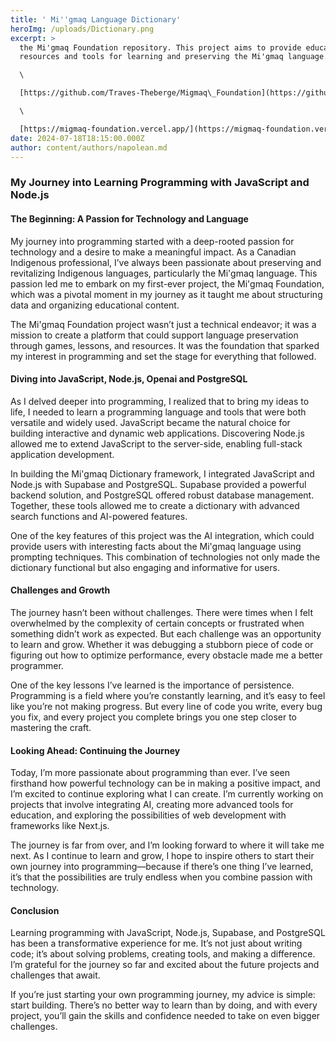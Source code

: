 ```yaml
---
title: ' Mi''gmaq Language Dictionary'
heroImg: /uploads/Dictionary.png
excerpt: >
  the Mi'gmaq Foundation repository. This project aims to provide educational
  resources and tools for learning and preserving the Mi'gmaq language.\

  \

  [https://github.com/Traves-Theberge/Migmaq\_Foundation](https://github.com/Traves-Theberge/Migmaq_Foundation)\

  \

  [https://migmaq-foundation.vercel.app/](https://migmaq-foundation.vercel.app/)
date: 2024-07-18T18:15:00.000Z
author: content/authors/napolean.md
---
```


### My Journey into Learning Programming with JavaScript and Node.js

#### The Beginning: A Passion for Technology and Language

My journey into programming started with a deep-rooted passion for technology and a desire to make a meaningful impact. As a Canadian Indigenous professional, I’ve always been passionate about preserving and revitalizing Indigenous languages, particularly the Mi'gmaq language. This passion led me to embark on my first-ever project, the Mi'gmaq Foundation, which was a pivotal moment in my journey as it taught me about structuring data and organizing educational content.

The Mi'gmaq Foundation project wasn’t just a technical endeavor; it was a mission to create a platform that could support language preservation through games, lessons, and resources. It was the foundation that sparked my interest in programming and set the stage for everything that followed.

#### Diving into JavaScript, Node.js, Openai and PostgreSQL

As I delved deeper into programming, I realized that to bring my ideas to life, I needed to learn a programming language and tools that were both versatile and widely used. JavaScript became the natural choice for building interactive and dynamic web applications. Discovering Node.js allowed me to extend JavaScript to the server-side, enabling full-stack application development.

In building the Mi'gmaq Dictionary framework, I integrated JavaScript and Node.js with Supabase and PostgreSQL. Supabase provided a powerful backend solution, and PostgreSQL offered robust database management. Together, these tools allowed me to create a dictionary with advanced search functions and AI-powered features.

One of the key features of this project was the AI integration, which could provide users with interesting facts about the Mi'gmaq language using prompting techniques. This combination of technologies not only made the dictionary functional but also engaging and informative for users.

#### Challenges and Growth

The journey hasn’t been without challenges. There were times when I felt overwhelmed by the complexity of certain concepts or frustrated when something didn’t work as expected. But each challenge was an opportunity to learn and grow. Whether it was debugging a stubborn piece of code or figuring out how to optimize performance, every obstacle made me a better programmer.

One of the key lessons I’ve learned is the importance of persistence. Programming is a field where you’re constantly learning, and it’s easy to feel like you’re not making progress. But every line of code you write, every bug you fix, and every project you complete brings you one step closer to mastering the craft.

#### Looking Ahead: Continuing the Journey

Today, I’m more passionate about programming than ever. I’ve seen firsthand how powerful technology can be in making a positive impact, and I’m excited to continue exploring what I can create. I’m currently working on projects that involve integrating AI, creating more advanced tools for education, and exploring the possibilities of web development with frameworks like Next.js.

The journey is far from over, and I’m looking forward to where it will take me next. As I continue to learn and grow, I hope to inspire others to start their own journey into programming—because if there’s one thing I’ve learned, it’s that the possibilities are truly endless when you combine passion with technology.

#### Conclusion

Learning programming with JavaScript, Node.js, Supabase, and PostgreSQL has been a transformative experience for me. It’s not just about writing code; it’s about solving problems, creating tools, and making a difference. I’m grateful for the journey so far and excited about the future projects and challenges that await.

If you’re just starting your own programming journey, my advice is simple: start building. There’s no better way to learn than by doing, and with every project, you’ll gain the skills and confidence needed to take on even bigger challenges.
